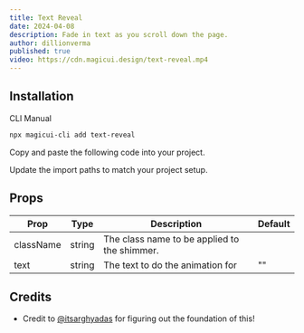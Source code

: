 ```yaml
---
title: Text Reveal
date: 2024-04-08
description: Fade in text as you scroll down the page.
author: dillionverma
published: true
video: https://cdn.magicui.design/text-reveal.mp4
---
```


<ComponentPreview name="text-reveal-demo" />

## Installation

<Tabs defaultValue="cli">

<TabsList>
  <TabsTrigger value="cli">CLI</TabsTrigger>
  <TabsTrigger value="manual">Manual</TabsTrigger>
</TabsList>
<TabsContent value="cli">

```bash
npx magicui-cli add text-reveal
```

</TabsContent>

<TabsContent value="manual">

<Steps>

<Step>Copy and paste the following code into your project.</Step>

<ComponentSource name="text-reveal" />

<Step>Update the import paths to match your project setup.</Step>

</Steps>

</TabsContent>

</Tabs>

## Props

| Prop      | Type   | Description                                  | Default |
| --------- | ------ | -------------------------------------------- | ------- |
| className | string | The class name to be applied to the shimmer. |         |
| text      | string | The text to do the animation for             | ""      |

## Credits

- Credit to [@itsarghyadas](https://twitter.com/itsarghyadas) for figuring out the foundation of this!

